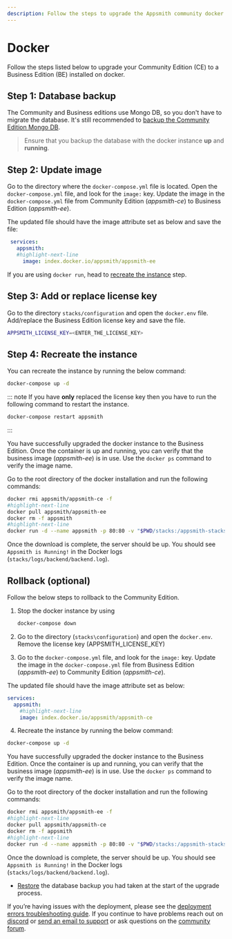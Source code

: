 ```yaml
---
description: Follow the steps to upgrade the Appsmith community docker installation to a Business Edition.
---
```


# Docker

Follow the steps listed below to upgrade your Community Edition (CE) to a Business Edition (BE) installed on docker.

## Step 1: Database backup

The Community and Business editions use Mongo DB, so you don't have to migrate the database. It's still recommended to [backup the Community Edition Mongo DB](/getting-started/setup/instance-management/appsmithctl#export-database).

> Ensure that you backup the database with the docker instance **up** and **running**.

## Step 2: Update image
Go to the directory where the `docker-compose.yml` file is located. Open the `docker-compose.yml` file, and look for the `image:` key. Update the image in the `docker-compose.yml` file from Community Edition (_appsmith-ce_) to Business Edition (_appsmith-ee_). 

The updated file should have the image attribute set as below and save the file:

 ``` yaml
  services:
    appsmith:
    #highlight-next-line
      image: index.docker.io/appsmith/appsmith-ee
```

If you are using `docker run`, head to [recreate the instance](#step-4-recreate-the-instance) step.

## Step 3: Add or replace license key

Go to the directory `stacks/configuration` and open the `docker.env` file. Add/replace the Business Edition license key and save the file.

```bash
APPSMITH_LICENSE_KEY=<ENTER_THE_LICENSE_KEY>
```

## Step 4: Recreate the instance

<Tabs groupId="dockercommands">
 <TabItem label="Docker Compose" value="using-docker-compose-command">
 You can recreate the instance by running the below command:

```bash
docker-compose up -d
```

::: note
If you have **only** replaced the license key then you have to run the following command to restart the instance.

```bash
docker-compose restart appsmith
```
:::


You have successfully upgraded the docker instance to the Business Edition. Once the container is up and running, you can verify that the business image (_appsmith-ee_) is in use. Use the `docker ps` command to verify the image name.

 </TabItem>
 <TabItem label="Docker" value="using-docker-run-command">
  Go to the root directory of the docker installation and run the following commands: 

```bash
docker rmi appsmith/appsmith-ce -f
#highlight-next-line
docker pull appsmith/appsmith-ee
docker rm -f appsmith
#highlight-next-line
docker run -d --name appsmith -p 80:80 -v "$PWD/stacks:/appsmith-stacks" appsmith/appsmith-ee
```

Once the download is complete, the server should be up. You should see `Appsmith is Running!` in the Docker logs (`stacks/logs/backend/backend.log`).

  </TabItem>
</Tabs> 

## Rollback (optional)

Follow the below steps to rollback to the Community Edition.

<Tabs groupId="dockercommands">
 <TabItem label="Docker Compose" value="using-docker-compose-command">

1. Stop the docker instance by using

    ```bash
    docker-compose down
    ```

2. Go to the directory (`stacks\configuration`) and open the `docker.env`. Remove the license key (APPSMITH\_LICENSE\_KEY)
3. Go to the `docker-compose.yml` file, and look for the `image:` key. Update the image in the `docker-compose.yml` file from Business Edition (_appsmith-ee_) to Community Edition (_appsmith-ce_). 

The updated file should have the image attribute set as below:

``` yaml
services:
  appsmith:
    #highlight-next-line
    image: index.docker.io/appsmith/appsmith-ce
```

4. Recreate the instance by running the below command:

```bash
docker-compose up -d
```
You have successfully upgraded the docker instance to the Business Edition. Once the container is up and running, you can verify that the business image (_appsmith-ee_) is in use. Use the `docker ps` command to verify the image name.

 </TabItem>
 <TabItem label="Docker" value="using-docker-run-command">
 Go to the root directory of the docker installation and run the following commands: 

```bash
docker rmi appsmith/appsmith-ee -f
#highlight-next-line
docker pull appsmith/appsmith-ce
docker rm -f appsmith
#highlight-next-line
docker run -d --name appsmith -p 80:80 -v "$PWD/stacks:/appsmith-stacks" appsmith/appsmith-ce
```

Once the download is complete, the server should be up. You should see `Appsmith is Running!` in the Docker logs (`stacks/logs/backend/backend.log`).

 </TabItem>
 </Tabs>

* [Restore](/getting-started/setup/instance-management/appsmithctl#im-import_db) the database backup you had taken at the start of the upgrade process.

If you’re having issues with the deployment, please see the [deployment errors troubleshooting guide](/help-and-support/troubleshooting-guide/deployment-errors). If you continue to have problems reach out on [discord](https://discord.com/invite/rBTTVJp) or [send an email to support](mailto:support@appsmith.com) or ask questions on the [community forum](https://community.appsmith.com/).
